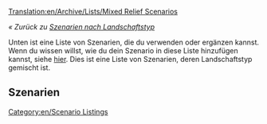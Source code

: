 [[Translation:en/Archive/Lists/Mixed Relief Scenarios]]

''« Zurück zu [[de/Archive/Lists/Szenarien nach Landschaftstyp|Szenarien nach Landschaftstyp]]''

[[Category:en/Scenario Listings]]

Unten ist eine Liste von Szenarien, die du verwenden oder ergänzen kannst. Wenn du wissen willst, wie du dein Szenario in diese Liste hinzufügen kannst, siehe [[en/Player Made Scenarios|hier]]. Dies ist eine Liste von Szenarien, deren Landschaftstyp gemischt ist.

==Szenarien==